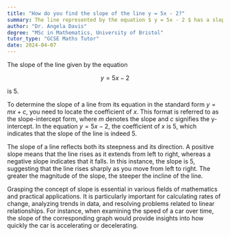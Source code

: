 ```yaml
---
title: "How do you find the slope of the line y = 5x - 2?"
summary: The line represented by the equation $ y = 5x - 2 $ has a slope of 5, indicating it rises 5 units vertically for every 1 unit it moves horizontally.
author: "Dr. Angela Davis"
degree: "MSc in Mathematics, University of Bristol"
tutor_type: "GCSE Maths Tutor"
date: 2024-04-07
---
```


The slope of the line given by the equation 

$$ 
y = 5x - 2 
$$ 

is $5$.

To determine the slope of a line from its equation in the standard form $y = mx + c$, you need to locate the coefficient of $x$. This format is referred to as the slope-intercept form, where $m$ denotes the slope and $c$ signifies the y-intercept. In the equation $y = 5x - 2$, the coefficient of $x$ is $5$, which indicates that the slope of the line is indeed $5$.

The slope of a line reflects both its steepness and its direction. A positive slope means that the line rises as it extends from left to right, whereas a negative slope indicates that it falls. In this instance, the slope is $5$, suggesting that the line rises sharply as you move from left to right. The greater the magnitude of the slope, the steeper the incline of the line.

Grasping the concept of slope is essential in various fields of mathematics and practical applications. It is particularly important for calculating rates of change, analyzing trends in data, and resolving problems related to linear relationships. For instance, when examining the speed of a car over time, the slope of the corresponding graph would provide insights into how quickly the car is accelerating or decelerating.
    